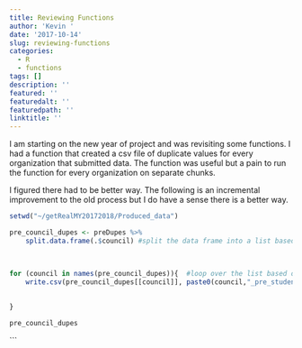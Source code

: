 ```yaml
---
title: Reviewing Functions
author: 'Kevin '
date: '2017-10-14'
slug: reviewing-functions
categories:
  - R
  - functions
tags: []
description: ''
featured: ''
featuredalt: ''
featuredpath: ''
linktitle: ''
---
```


I am starting on the new year of project and was revisiting some functions. I had a function that created a csv file of duplicate values for every organization that submitted data. The function was useful but a pain to run the function for every organization on separate chunks. 

I figured there had to be better way. The following is an incremental improvement to the old process but I do have a sense there is a better way.


```r



setwd("~/getRealMY20172018/Produced_data")

pre_council_dupes <- preDupes %>%
	split.data.frame(.$council) #split the data frame into a list based on council
	


for (council in names(pre_council_dupes)){  #loop over the list based on names
	write.csv(pre_council_dupes[[council]], paste0(council,"_pre_student_dupes.csv")) #write a csv file based on pre_council_dupes object subsetted by council, paste name of council into file name  the _pre_student_dupes.csv is the rest of the file name
	
	
}

pre_council_dupes
```
```


